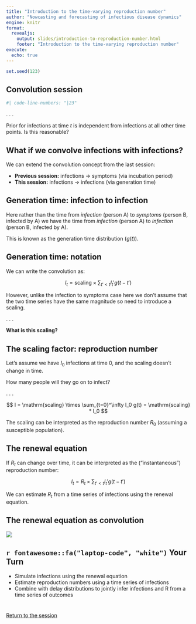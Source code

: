 ```yaml
---
title: "Introduction to the time-varying reproduction number"
author: "Nowcasting and forecasting of infectious disease dynamics"
engine: knitr
format:
  revealjs:
    output: slides/introduction-to-reproduction-number.html
    footer: "Introduction to the time-varying reproduction number"
execute:
  echo: true
---
```


```r
set.seed(123)
```

## Convolution session {.smaller}

```stan
#| code-line-numbers: "|23"
```

. . .

Prior for infections at time $t$ is independent from infections at all other time points.
Is this reasonable?

## What if we convolve infections with infections?

We can extend the convolution concept from the last session:

- **Previous session:** infections → symptoms (via incubation period)
- **This session:** infections → infections (via generation time)

## Generation time: infection to infection

Here rather than the time from *infection* (person A) to *symptoms* (person B, infected by A) we have the time from *infection* (person A) to *infection* (person B, infected by A).

This is known as the generation time distribution ($g(t)$).

## Generation time: notation

We can write the convolution as:

$$
I_t = \mathrm{scaling} \times \sum_{t' < t} I_t' g(t - t')
$$

However, unlike the infection to symptoms case here we don't assume that the two time series have the same magnitude so need to introduce a scaling.

. . .

**What is this scaling?**

## The scaling factor: reproduction number

Let's assume we have $I_0$ infections at time 0, and the scaling doesn't change in time.

How many people will they go on to infect?

. . .

$$
I = \mathrm{scaling} \times \sum_{t=0}^\infty I_0 g(t) = \mathrm{scaling} * I_0
$$

The scaling can be interpreted as the reproduction number $R_0$ (assuming a susceptible population).

## The renewal equation

If $R_t$ can change over time, it can be interpreted as the ("instantaneous") reproduction number:

$$
I_t = R_t \times \sum_{t' < t} I_t' g(t - t')
$$

We can estimate $R_t$ from a time series of infections using the renewal equation.

## The renewal equation as convolution

![](figures/r_convolution_sketch.png)

## `r fontawesome::fa("laptop-code", "white")` Your Turn {background-color="#447099" transition="fade-in"}

-   Simulate infections using the renewal equation
-   Estimate reproduction numbers using a time series of infections
-   Combine with delay distributions to jointly infer infections and R from a time series of outcomes

#

[Return to the session](../R-estimation-and-the-renewal-equation)
